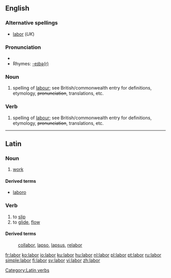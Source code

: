 {{see|Labor}}
==English==

===Alternative spellings===
* [[labor]] (''UK'')

===Pronunciation===
*{{audio|en-us-labor.ogg|Audio (US)}}
*Rhymes: [[Rhymes:English:-eɪbə(r)|-eɪbə(r)]]

===Noun===
{{en-noun}}

# {{US}} spelling of [[labour]]; see British/commonwealth entry for definitions, etymology, <s>pronunciation</s>, translations, etc.

===Verb===
{{en-verb}}

# {{US}} spelling of [[labour]]; see British/commonwealth entry for definitions, etymology, <s>pronunciation</s>, translations, etc.

----

==Latin==

===Noun===
{{la-noun|labor|laboris|labōris|m|third}}

# [[work]]

====Derived terms====
* [[laboro]]

===Verb===
{{latinverbdepon|lābor|lābī|lāpsus sum}}

# to [[slip]]
# to [[glide]], [[flow]]

{{la-inflec-3rd-depon|lāb|lāps|11=lab|22=laps}}

====Derived terms====
: [[collabor]], [[lapso]], [[lapsus]], [[relabor]]

[[Category:Latin verbs]]

[[fr:labor]]
[[ko:labor]]
[[io:labor]]
[[ku:labor]]
[[hu:labor]]
[[nl:labor]]
[[pl:labor]]
[[pt:labor]]
[[ru:labor]]
[[simple:labor]]
[[fi:labor]]
[[sv:labor]]
[[vi:labor]]
[[zh:labor]]